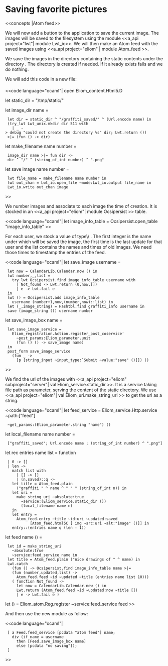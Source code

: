 =Saving favorite pictures=
<<concepts |Atom feed>>

We will now add a button to the application to save the current
image. The images will be saved to the filesystem using the module
<<a_api project="lwt"| module Lwt_io>>. We will then make an Atom feed
with the saved images using <<a_api project="eliom" | module Atom_feed >>.

We save the images in the directory containing the static contents
under the directory {{{images_saved/username}}}. The {{{username}}}
directory is created if needed. If it already exists {{{mkdir}}} fails
and we do nothing.

We will add this code in a new file:
===={{{feed.ml}}}====
<<code language="ocaml"|
open Eliom_content.Html5.D

let static_dir = "/tmp/static/"

let image_dir name =
  let dir = static_dir ^ "/graffiti_saved/" ^ (Url.encode name) in
  (try_lwt Lwt_unix.mkdir dir 511 with
    | _ -> debug "could not create the directory %s" dir; Lwt.return ())
  >|= (fun () -> dir)

let make_filename name number =
  image_dir name >|= fun dir ->
  dir ^ "/" ^ (string_of_int number) ^ ".png"

let save image name number =
  lwt file_name = make_filename name number in
  lwt out_chan = Lwt_io.open_file ~mode:Lwt_io.output file_name in
  Lwt_io.write out_chan image
>>

We number images and associate to each image the time of creation. It
is stocked in an <<a_api project="eliom"| module Ocsipersist >>
table.

<<code language="ocaml"|
let image_info_table = Ocsipersist.open_table "image_info_table"
>>

For each user, we stock a value of type\\
{{{ int * CalendarLib.Calendar.t * ((int * CalendarLib.Calendar.t) list)}}}.
The first integer is the name under which will be saved the image, the first
time is the last update for that user and the list contains the names and
times of old images. We need those times to timestamp the entries of the feed.

<<code language="ocaml"|
let save_image username =
  let now = CalendarLib.Calendar.now () in
  lwt number,_,list =
    try_lwt Ocsipersist.find image_info_table username with
      | Not_found -> Lwt.return (0,now,[])
      | e -> Lwt.fail e
  in
  lwt () = Ocsipersist.add image_info_table
    username (number+1,now,(number,now)::list) in
  let (_,image_string) = Hashtbl.find graffiti_info username in
  save (image_string ()) username number

let save_image_box name =
  let save_image_service =
    Eliom_registration.Action.register_post_coservice'
      ~post_params:Eliom_parameter.unit
      (fun () () -> save_image name)
  in
  post_form save_image_service
    (fun _ ->
      [p [string_input ~input_type:`Submit ~value:"save" ()]]) ()
>>

We find the url of the images with <<a_api project="eliom" subproject="server"| val Eliom_service.static_dir >>.
It is a service taking file path as
parameter, serving the content of the static directory. We use <<a_api project="eliom"| val Eliom_uri.make_string_uri >> to get the
url as a string.

<<code language="ocaml"|
let feed_service = Eliom_service.Http.service ~path:["feed"]
  ~get_params:(Eliom_parameter.string "name") ()

let local_filename name number =
  ["graffiti_saved"; Url.encode name ; (string_of_int number) ^ ".png"]

let rec entries name list = function
  | 0 -> []
  | len ->
    match list with
      | [] -> []
      | (n,saved)::q ->
	let title = Atom_feed.plain
	  ("graffiti " ^ name ^ " " ^ (string_of_int n)) in
	let uri =
	  make_string_uri ~absolute:true
	    ~service:(Eliom_service.static_dir ())
	    (local_filename name n)
	in
	let entry =
	  Atom_feed.entry ~title ~id:uri ~updated:saved
            [Atom_feed.html5C [ img ~src:uri ~alt:"image" ()]] in
	entry::(entries name q (len - 1))

let feed name () =
  let id = make_string_uri
    ~absolute:true
    ~service:feed_service name in
  let title = Atom_feed.plain ("nice drawings of " ^ name) in
  Lwt.catch
    (fun () -> Ocsipersist.find image_info_table name >|=
	(fun (number,updated,list) ->
	  Atom_feed.feed ~id ~updated ~title (entries name list 10)))
    ( function Not_found ->
      let now = CalendarLib.Calendar.now () in
      Lwt.return (Atom_feed.feed ~id ~updated:now ~title [])
      | e -> Lwt.fail e )

let () = Eliom_atom.Reg.register ~service:feed_service feed
>>

And then use the new module as follow:

<<code language="ocaml"|
  [ a Feed.feed_service [pcdata "atom feed"] name;
    div (if name = username
      then [Feed.save_image_box name]
      else [pcdata "no saving"]);
  ]
>>
